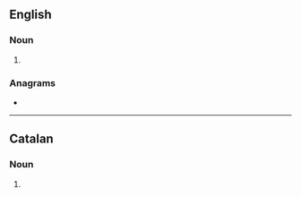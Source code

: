 ==English==

===Noun===
{{head|en|noun form}}

# {{plural of|salmon|lang=en}}

===Anagrams===
* {{anagrams|en|a=almnoss|Lamsons|Malsons}}

----

==Catalan==

===Noun===
{{head|ca|noun form}}

# {{plural of|salmó|lang=ca}}